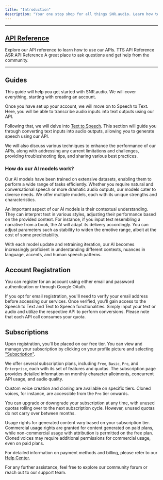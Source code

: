 ```yaml
---
title: "Introduction"
description: "Your one stop shop for all things SNR.audio. Learn how to use our APIs, get started with our guides, and join our community."
---
```


---

## [API Reference](/api-reference)
<CardGroup cols={2}>
  <Card title="API Reference" icon="book-open-cover" href="/api-reference/endpoint/get-speaker">
    Explore our API reference to learn how to use our APIs.
  </Card>
  <Card title="Speech to Text API" icon="microphone" href="/api-reference/speech-to-text">
    TTS API Reference
  </Card>
  <Card title="Text to Speech API" icon="volume" href="/api-reference/text-to-speech">
   ASR API Reference
  </Card>
  <Card title="Join Our Community" icon="discord" href="https://discord.gg/eBBdEVt4">
    A great place to ask questions and get help from the community.
  </Card>
</CardGroup>

---


## Guides

This guide will help you get started with SNR.audio. We will cover everything, starting with creating an account.

Once you have set up your account, we will move on to Speech to Text. Here, you will be able to transcribe audio inputs into text outputs using our API.

Following that, we will delve into [Text to Speech](/api-reference/convert-text-to-speech.mdx). This section will guide you through converting text inputs into audio outputs, allowing you to generate speech using our API.

We will also discuss various techniques to enhance the performance of our APIs, along with addressing any current limitations and challenges, providing troubleshooting tips, and sharing various best practices.


### How do our AI models work?

Our AI models have been trained on extensive datasets, enabling them to perform a wide range of tasks efficiently. Whether you require natural and conversational speech or more dramatic audio outputs, our models cater to diverse needs. We offer multiple models, each with its unique strengths and characteristics.

An important aspect of our AI models is their contextual understanding. They can interpret text in various styles, adjusting their performance based on the provided context. For instance, if you input text resembling a narrative from a book, the AI will adapt its delivery accordingly. You can adjust parameters such as stability to widen the emotive range, albeit at the cost of some predictability.

With each model update and retraining iteration, our AI becomes increasingly proficient in understanding different contexts, nuances in language, accents, and human speech patterns.


## Account Registration

You can register for an account using either email and password authentication or through Google OAuth.

If you opt for email registration, you'll need to verify your email address before accessing our services. Once verified, you'll gain access to the Speech to Text and Text to Speech functionalities. Simply input your text or audio and utilize the respective API to perform conversions. Please note that each API call consumes your quota.


## Subscriptions

Upon registration, you'll be placed on our free tier. You can view and manage your subscription by clicking on your profile picture and selecting ["Subscription"](https://snr.audio/subscription).

We offer several subscription plans, including `Free`, `Basic`, `Pro`, and `Enterprise`, each with its set of features and quotas. The subscription page provides detailed information on monthly character allotments, concurrent API usage, and audio quality.

Custom voice creation and cloning are available on specific tiers. Cloned voices, for instance, are accessible from the `Pro` tier onwards.

You can upgrade or downgrade your subscription at any time, with unused quotas rolling over to the next subscription cycle. However, unused quotas do not carry over between months.

Usage rights for generated content vary based on your subscription tier. Commercial usage rights are granted for content generated on paid plans, while non-commercial usage with attribution is permitted on the free plan. Cloned voices may require additional permissions for commercial usage, even on paid plans.

For detailed information on payment methods and billing, please refer to our [Help Center](https://help.snr.audio/).

For any further assistance, feel free to explore our community forum or reach out to our support team.